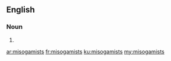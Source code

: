 ==English==

===Noun===
{{head|en|plural}}

# {{plural of|misogamist|lang=en}}

[[ar:misogamists]]
[[fr:misogamists]]
[[ku:misogamists]]
[[my:misogamists]]